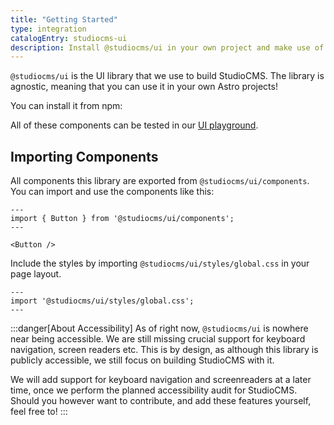 ```yaml
---
title: "Getting Started"
type: integration
catalogEntry: studiocms-ui
description: Install @studiocms/ui in your own project and make use of our components!
---
```




`@studiocms/ui` is the UI library that we use to build StudioCMS. The library is agnostic, meaning that you can use it
in your own Astro projects! 

You can install it from npm:

<PackageManagers type="add" pkg="@studiocms/ui" />

All of these components can be tested in our [UI playground](https://ui-testing.studiocms.xyz/).

## Importing Components

All components this library are exported from `@studiocms/ui/components`. You can import and use the components like this:

```astro
---
import { Button } from '@studiocms/ui/components';
---

<Button />
```

Include the styles by importing `@studiocms/ui/styles/global.css` in your page layout.

```astro
---
import '@studiocms/ui/styles/global.css';
---
```

:::danger[About Accessibility]
As of right now, `@studiocms/ui` is nowhere near being accessible. We are still missing crucial support for keyboard navigation,
screen readers etc. This is by design, as although this library is publicly accessible, we still focus on building StudioCMS with it.

We will add support for keyboard navigation and screenreaders at a later time, once we perform the planned accessibility audit for StudioCMS.
Should you however want to contribute, and add these features yourself, feel free to!
:::

